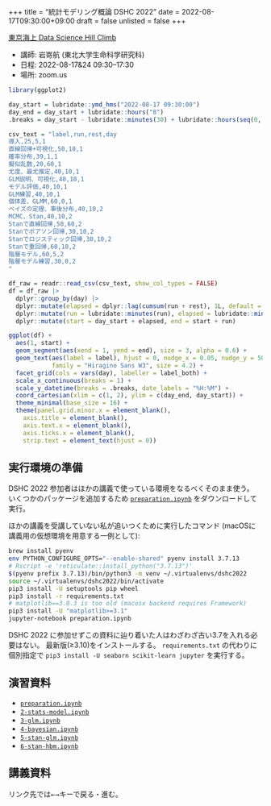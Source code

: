 +++
title = "統計モデリング概論 DSHC 2022"
date = 2022-08-17T09:30:00+09:00
draft = false
unlisted = false
+++

[東京海上 Data Science Hill Climb](https://tokiomarine-dshc.com/)

- 講師: 岩嵜航 (東北大学生命科学研究科)
- 日程: 2022-08-17&24 09:30--17:30
- 場所: zoom.us

```r
library(ggplot2)

day_start = lubridate::ymd_hms("2022-08-17 09:30:00")
day_end = day_start + lubridate::hours("8")
.breaks = day_start - lubridate::minutes(30) + lubridate::hours(seq(0, 9))

csv_text = "label,run,rest,day
導入,25,5,1
直線回帰+可視化,50,10,1
確率分布,39,1,1
擬似乱数,20,60,1
尤度、最尤推定,40,10,1
GLM説明、可視化,40,10,1
モデル評価,40,10,1
GLM練習,40,10,1
個体差、GLMM,60,0,1
ベイズの定理、事後分布,40,10,2
MCMC、Stan,40,10,2
Stanで直線回帰,50,60,2
Stanでポアソン回帰,30,10,2
Stanでロジスティック回帰,30,10,2
Stanで重回帰,60,10,2
階層モデル,60,5,2
階層モデル練習,30,0,2
"

df_raw = readr::read_csv(csv_text, show_col_types = FALSE)
df = df_raw |>
  dplyr::group_by(day) |>
  dplyr::mutate(elapsed = dplyr::lag(cumsum(run + rest), 1L, default = 0)) |>
  dplyr::mutate(run = lubridate::minutes(run), elapsed = lubridate::minutes(elapsed)) |>
  dplyr::mutate(start = day_start + elapsed, end = start + run)

ggplot(df) +
  aes(1, start) +
  geom_segment(aes(xend = 1, yend = end), size = 3, alpha = 0.6) +
  geom_text(aes(label = label), hjust = 0, nudge_x = 0.05, nudge_y = 500,
            family = "Hiragino Sans W3", size = 4.2) +
  facet_grid(cols = vars(day), labeller = label_both) +
  scale_x_continuous(breaks = 1) +
  scale_y_datetime(breaks = .breaks, date_labels = "%H:%M") +
  coord_cartesian(xlim = c(1, 2), ylim = c(day_end, day_start)) +
  theme_minimal(base_size = 16) +
  theme(panel.grid.minor.x = element_blank(),
    axis.title = element_blank(),
    axis.text.x = element_blank(),
    axis.ticks.x = element_blank(),
    strip.text = element_text(hjust = 0))
```

## 実行環境の準備

DSHC 2022 参加者はほかの講義で使っている環境をなるべくそのまま使う。
いくつかのパッケージを追加するため
[`preparation.ipynb`](./preparation.ipynb) をダウンロードして実行。

ほかの講義を受講していない私が追いつくために実行したコマンド
(macOSに講義用の仮想環境を用意する一例として):
```sh
brew install pyenv
env PYTHON_CONFIGURE_OPTS="--enable-shared" pyenv install 3.7.13
# Rscript -e 'reticulate::install_python("3.7.13")'
$(pyenv prefix 3.7.13)/bin/python3 -m venv ~/.virtualenvs/dshc2022
source ~/.virtualenvs/dshc2022/bin/activate
pip3 install -U setuptools pip wheel
pip3 install -r requirements.txt
# matplotlib==3.0.3 is too old (macosx backend requires Framework)
pip3 install -U "matplotlib>=3.1"
jupyter-notebook preparation.ipynb
```

DSHC 2022 に参加せずこの資料に辿り着いた人はわざわざ古い3.7を入れる必要はない。
最新版(≥3.10)をインストールする。
`requirements.txt` の代わりに個別指定で
`pip3 install -U seaborn scikit-learn jupyter`
を実行する。


## 演習資料

- [`preparation.ipynb`](./preparation.ipynb)
- [`2-stats-model.ipynb`](./2-stats-model.ipynb)
- [`3-glm.ipynb`](./3-glm.ipynb)
- [`4-bayesian.ipynb`](4-bayesian.ipynb)
- [`5-stan-glm.ipynb`](5-stan-glm.ipynb)
- [`6-stan-hbm.ipynb`](6-stan-hbm.ipynb)


## 講義資料

リンク先では<kbd>←</kbd><kbd>→</kbd>キーで戻る・進む。
